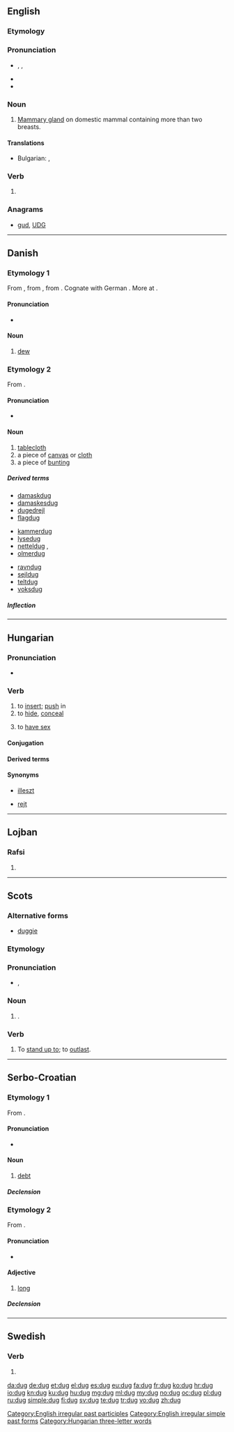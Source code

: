==English==

===Etymology===
{{rfe|lang=en}}

===Pronunciation===
* {{enPR|dŭg}}, {{IPA|/dʌɡ/}}, {{X-SAMPA|/dVg/}}
* {{rhymes|ʌɡ}}
* {{homophones|Doug|lang=en}}

===Noun===
{{en-noun}}

# {{chiefly|in the plural}} [[mammary gland#English|Mammary gland]] on domestic mammal containing more than two breasts.

====Translations====
{{trans-top|mammary gland on domestic mammal}}
* Bulgarian: {{t-|bg|цицка|tr=cicka|sc=Cyrl}}, {{t+|bg|бозка|tr=bozka|sc=Cyrl}}
{{trans-mid}}
{{trans-bottom}}

===Verb===
{{head|en}}

# {{en-past of|dig}}

===Anagrams===
* [[gud#English|gud]], [[UDG#English|UDG]]

[[Category:English irregular past participles]]
[[Category:English irregular simple past forms]]

----

==Danish==
{{wikipedia|lang=da}}

===Etymology 1===
From {{etyl|non|da}} {{term|dǫgg||dew|lang=non}}, from {{etyl|gem-pro|da}} {{recons|dawwō||dew|lang=gem-pro}}, from {{etyl|ine-pro|da}} {{recons|dʰew-||to flow, run|lang=ine-pro}}. Cognate with German {{term|Tau||dew|lang=de}}. More at {{l|en|dew}}.

====Pronunciation====
* {{IPA|/duɡ/|[d̥uɡ̊]|lang=da}}

====Noun====
{{da-noun|stem=dugg|en|-}}

# [[dew]]

===Etymology 2===
From {{etyl|non|da}} {{term|dúkr|lang=non}}.

====Pronunciation====
* {{IPA|/duːɡ/|[d̥uːˀ]|lang=da}}

====Noun====
{{da-noun|en|e}}

# [[tablecloth]] {{qualifier|a cloth used to cover and protect a table, especially for a dining table}}
# a piece of [[canvas]] or  [[cloth]]
# a piece of [[bunting]] {{qualifier|material from which flags are made}}

=====Derived terms=====
{{rel-top3|terms derived from "dug"}}
* [[damaskdug]] {{c}}
* [[damaskesdug]] {{c}}
* [[dugedrejl]] {{n}}
* [[flagdug]] {{c}}
{{rel-mid3}}
* [[kammerdug]] {{c}}
* [[lysedug]] {{c}}
* [[netteldug]] {{c}}, {{n}}
* [[olmerdug]] {{c}}
{{rel-mid3}}
* [[ravndug]] {{c}}
* [[sejldug]] {{c}}
* [[teltdug]] {{c}}
* [[voksdug]] {{c}}
{{rel-bottom}}

=====Inflection=====
{{da-noun-infl|en|e}}

----

==Hungarian==

===Pronunciation===
* {{IPA|/ˈduɡ/|lang=hu}}

===Verb===
{{hu-verb}}

# to [[insert]]; [[push]] in
# to [[hide]], [[conceal]]
# {{informal|lang=hu}} to [[have sex]]

====Conjugation====
{{hu-conj-ok|d|u|g}}

====Derived terms====
{{hu-verbpref|dug|át|be|el|fel|föl|ki|le|meg|oda|össze|rá|vissza}}

====Synonyms====
* {{sense|insert}} [[illeszt]]
* {{sense|hide}} [[rejt]]

[[Category:Hungarian three-letter words]]

----

==Lojban==

===Rafsi===
{{jbo-rafsi}}

# {{rafsi of|dugri}}

----

==Scots==

===Alternative forms===
* [[duggie]] {{qualifier|diminutive}}

===Etymology===
{{rfe|lang=sco}}

===Pronunciation===
* {{IPA|/dʌɡ/}}, {{X-SAMPA|/dVg/}}

===Noun===
{{sco-noun|dugs}}

# {{l/en|dog}}.

===Verb===
{{sco-verb|dug}}

# To [[stand up to]]; to [[outlast]].

----

==Serbo-Croatian==

===Etymology 1===
From {{etyl|sla-pro|sh}} {{recons|dъlgъ|lang=sla-pro}}.

====Pronunciation====
* {{IPA|/dûːɡ/|lang=sh}}

====Noun====
{{sh-noun|g=m|head=dȗg|r|дуг|ду̑г}}

# [[debt]]

=====Declension=====
{{sh-decl-noun
|dȗg|dȕgovi
|duga|dugova
|dugu|dugovima
|dug|dugove
|duže|dugove
|dugu|dugovima
|dugom|dugovima
}}

===Etymology 2===
From {{etyl|sla-pro|sh}} {{recons|dьlgъ|lang=sla-pro}}.

====Pronunciation====
* {{IPA|/dûɡ/|lang=sh}}

====Adjective====
{{sh-adj|head=dȕg|def=dugi|def_a=dȕgī|comp=duži|comp_a=dȕžī|r|дуг|ду̏г}}

# [[long]]

=====Declension=====
{{sh-adj-full|dug|o|duž|e}}

----

==Swedish==

===Verb===
{{head|sv|verb form}}

# {{sv-verb-form-imp|duga}}

[[da:dug]]
[[de:dug]]
[[et:dug]]
[[el:dug]]
[[es:dug]]
[[eu:dug]]
[[fa:dug]]
[[fr:dug]]
[[ko:dug]]
[[hr:dug]]
[[io:dug]]
[[kn:dug]]
[[ku:dug]]
[[hu:dug]]
[[mg:dug]]
[[ml:dug]]
[[my:dug]]
[[no:dug]]
[[oc:dug]]
[[pl:dug]]
[[ru:dug]]
[[simple:dug]]
[[fi:dug]]
[[sv:dug]]
[[te:dug]]
[[tr:dug]]
[[vo:dug]]
[[zh:dug]]